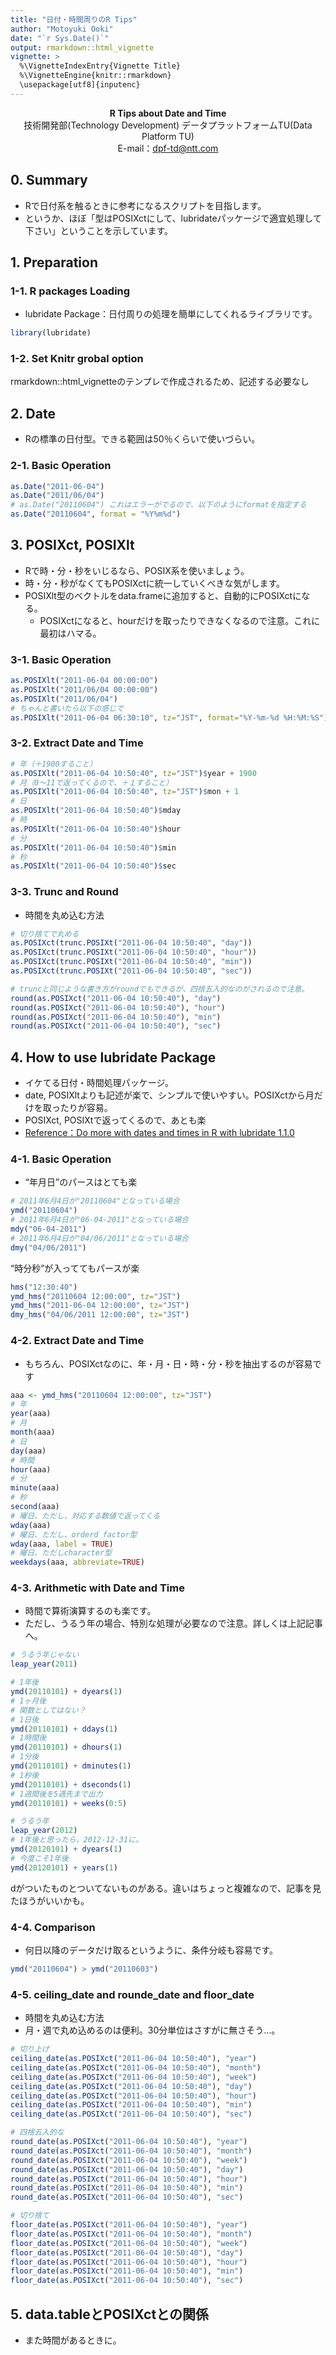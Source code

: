 ```yaml
---
title: "日付・時間周りのR Tips"
author: "Motoyuki Ooki"
date: "`r Sys.Date()`"
output: rmarkdown::html_vignette
vignette: >
  %\VignetteIndexEntry{Vignette Title}
  %\VignetteEngine{knitr::rmarkdown}
  \usepackage[utf8]{inputenc}
---
```


<div style="text-align: center;"> <b>R Tips about Date and Time</b> <br> 技術開発部(Technology Development) データプラットフォームTU(Data Platform TU) <br> E-mail：<dpf-td@ntt.com> </div>

## 0. Summary
- Rで日付系を触るときに参考になるスクリプトを目指します。
- というか、ほぼ「型はPOSIXctにして、lubridateパッケージで適宜処理して下さい」ということを示しています。

## 1. Preparation

### 1-1. R packages Loading
- lubridate Package：日付周りの処理を簡単にしてくれるライブラリです。

```r
library(lubridate)
```

### 1-2. Set Knitr grobal option
rmarkdown::html_vignetteのテンプレで作成されるため、記述する必要なし


## 2. Date
- Rの標準の日付型。できる範囲は50％くらいで使いづらい。

### 2-1. Basic Operation
```r
as.Date("2011-06-04")
as.Date("2011/06/04")
# as.Date("20110604") これはエラーがでるので、以下のようにformatを指定する
as.Date("20110604", format = "%Y%m%d")
```

## 3. POSIXct, POSIXlt
- Rで時・分・秒をいじるなら、POSIX系を使いましょう。
- 時・分・秒がなくてもPOSIXctに統一していくべきな気がします。
- POSIXlt型のベクトルをdata.frameに追加すると、自動的にPOSIXctになる。
    - POSIXctになると、hourだけを取ったりできなくなるので注意。これに最初はハマる。

### 3-1. Basic Operation
```r
as.POSIXlt("2011-06-04 00:00:00")
as.POSIXlt("2011/06/04 00:00:00")
as.POSIXlt("2011/06/04")
# ちゃんと書いたら以下の感じで
as.POSIXlt("2011-06-04 06:30:10", tz="JST", format="%Y-%m-%d %H:%M:%S")
```

### 3-2. Extract Date and Time
```r
# 年（＋1900すること）
as.POSIXlt("2011-06-04 10:50:40", tz="JST")$year + 1900
# 月（0〜11で返ってくるので、＋１すること）
as.POSIXlt("2011-06-04 10:50:40", tz="JST")$mon + 1
# 日
as.POSIXlt("2011-06-04 10:50:40")$mday
# 時
as.POSIXlt("2011-06-04 10:50:40")$hour
# 分
as.POSIXlt("2011-06-04 10:50:40")$min
# 秒
as.POSIXlt("2011-06-04 10:50:40")$sec
```

### 3-3. Trunc and Round 
- 時間を丸め込む方法

```r
# 切り捨てで丸める
as.POSIXct(trunc.POSIXt("2011-06-04 10:50:40", "day"))
as.POSIXct(trunc.POSIXt("2011-06-04 10:50:40", "hour"))
as.POSIXct(trunc.POSIXt("2011-06-04 10:50:40", "min"))
as.POSIXct(trunc.POSIXt("2011-06-04 10:50:40", "sec"))

# truncと同じような書き方がroundでもできるが、四捨五入的なのがされるので注意。
round(as.POSIXct("2011-06-04 10:50:40"), "day")
round(as.POSIXct("2011-06-04 10:50:40"), "hour")
round(as.POSIXct("2011-06-04 10:50:40"), "min")
round(as.POSIXct("2011-06-04 10:50:40"), "sec")
```

## 4. How to use lubridate Package
- イケてる日付・時間処理パッケージ。
- date, POSIXltよりも記述が楽で、シンプルで使いやすい。POSIXctから月だけを取ったりが容易。
- POSIXct, POSIXtで返ってくるので、あとも楽
- [Reference：Do more with dates and times in R with lubridate 1.1.0](http://www.r-statistics.com/2012/03/do-more-with-dates-and-times-in-r-with-lubridate-1-1-0/)

### 4-1. Basic Operation
- "年月日"のパースはとても楽

```r
# 2011年6月4日が"20110604"となっている場合
ymd("20110604")
# 2011年6月4日が"06-04-2011"となっている場合
mdy("06-04-2011")
# 2011年6月4日が"04/06/2011"となっている場合
dmy("04/06/2011")
```

"時分秒"が入っててもパースが楽

```r
hms("12:30:40")
ymd_hms("20110604 12:00:00", tz="JST")
ymd_hms("2011-06-04 12:00:00", tz="JST")
dmy_hms("04/06/2011 12:00:00", tz="JST")
```

### 4-2. Extract Date and Time
- もちろん、POSIXctなのに、年・月・日・時・分・秒を抽出するのが容易です

```r
aaa <- ymd_hms("20110604 12:00:00", tz="JST")
# 年
year(aaa)
# 月
month(aaa)
# 日
day(aaa)
# 時間
hour(aaa)
# 分
minute(aaa)
# 秒
second(aaa)
# 曜日、ただし、対応する数値で返ってくる
wday(aaa)
# 曜日、ただし、orderd factor型
wday(aaa, label = TRUE)
# 曜日、ただしcharacter型
weekdays(aaa, abbreviate=TRUE)
```

### 4-3. Arithmetic with Date and Time
- 時間で算術演算するのも楽です。
- ただし、うるう年の場合、特別な処理が必要なので注意。詳しくは上記記事へ。

```r
# うるう年じゃない
leap_year(2011)

# 1年後
ymd(20110101) + dyears(1)
# 1ヶ月後
# 関数としてはない？
# 1日後
ymd(20110101) + ddays(1)
# 1時間後
ymd(20110101) + dhours(1)
# 1分後
ymd(20110101) + dminutes(1)
# 1秒後
ymd(20110101) + dseconds(1)
# 1週間後を5週先まで出力
ymd(20110101) + weeks(0:5)
```

```r
# うるう年
leap_year(2012)
# 1年後と思ったら、2012-12-31に。
ymd(20120101) + dyears(1)
# 今度こそ1年後
ymd(20120101) + years(1)
```

dがついたものとついてないものがある。違いはちょっと複雑なので、記事を見たほうがいいかも。

### 4-4. Comparison
- 何日以降のデータだけ取るというように、条件分岐も容易です。

```r
ymd("20110604") > ymd("20110603")
```

### 4-5. ceiling_date and rounde_date and floor_date
- 時間を丸め込む方法
- 月・週で丸め込めるのは便利。30分単位はさすがに無さそう…。

```r
# 切り上げ
ceiling_date(as.POSIXct("2011-06-04 10:50:40"), "year")
ceiling_date(as.POSIXct("2011-06-04 10:50:40"), "month")
ceiling_date(as.POSIXct("2011-06-04 10:50:40"), "week")
ceiling_date(as.POSIXct("2011-06-04 10:50:40"), "day")
ceiling_date(as.POSIXct("2011-06-04 10:50:40"), "hour")
ceiling_date(as.POSIXct("2011-06-04 10:50:40"), "min")
ceiling_date(as.POSIXct("2011-06-04 10:50:40"), "sec")
```

```r
# 四捨五入的な
round_date(as.POSIXct("2011-06-04 10:50:40"), "year")
round_date(as.POSIXct("2011-06-04 10:50:40"), "month") 
round_date(as.POSIXct("2011-06-04 10:50:40"), "week") 
round_date(as.POSIXct("2011-06-04 10:50:40"), "day") 
round_date(as.POSIXct("2011-06-04 10:50:40"), "hour")
round_date(as.POSIXct("2011-06-04 10:50:40"), "min")
round_date(as.POSIXct("2011-06-04 10:50:40"), "sec") 
```

```r
# 切り捨て
floor_date(as.POSIXct("2011-06-04 10:50:40"), "year")
floor_date(as.POSIXct("2011-06-04 10:50:40"), "month") 
floor_date(as.POSIXct("2011-06-04 10:50:40"), "week") 
floor_date(as.POSIXct("2011-06-04 10:50:40"), "day") 
floor_date(as.POSIXct("2011-06-04 10:50:40"), "hour")
floor_date(as.POSIXct("2011-06-04 10:50:40"), "min")
floor_date(as.POSIXct("2011-06-04 10:50:40"), "sec") 
```

## 5. data.tableとPOSIXctとの関係

- また時間があるときに。
